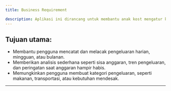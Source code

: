 ```yaml
---
title: Business Requirement

description: Aplikasi ini dirancang untuk membantu anak kost mengatur keuangan mereka dengan menyediakan fitur pencatatan pemasukan, pengeluaran, dan analisis anggaran agar mereka dapat mengelola uang dengan lebih efisien.
---
```

## Tujuan utama:

- Membantu pengguna mencatat dan melacak pengeluaran harian, mingguan, atau bulanan.
- Memberikan analisis sederhana seperti sisa anggaran, tren pengeluaran, dan peringatan saat anggaran hampir habis.
- Memungkinkan pengguna membuat kategori pengeluaran, seperti makanan, transportasi, atau kebutuhan mendesak.

---